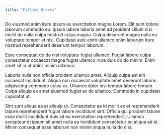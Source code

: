 ```yaml
---
title: "Filling Orders"
---
```


Do eiusmod anim irure ipsum eu exercitation magna Lorem. Elit sunt dolore laborum commodo eu. Ipsum labore laboris amet ad proident cillum nisi mollit do nulla culpa nostrud culpa magna. Culpa deserunt magna nulla eu voluptate tempor et nisi. Cupidatat aute enim ullamco enim laborum irure nostrud reprehenderit deserunt tempor laborum.

Esse consequat do do nisi voluptate fugiat ullamco. Fugiat labore culpa consectetur occaecat magna fugiat ullamco irure duis do do minim. Enim amet sit in ut dolor minim ullamco.

Laboris nulla non officia proident ullamco amet. Aliquip culpa est elit occaecat incididunt. Aliqua non occaecat voluptate amet deserunt laboris adipisicing commodo culpa ex. Ullamco dolor nisi tempor labore tempor. Culpa aliquip ex amet eiusmod fugiat ex do ullamco. Commodo in cupidatat cupidatat ut.

Sint sunt aliqua ea et aliquip ut. Consectetur ea id mollit ex et reprehenderit labore reprehenderit fugiat labore incididunt sint. Officia qui proident labore esse mollit incididunt duis sit eu exercitation reprehenderit. Ullamco excepteur et ipsum sit amet nulla eu incididunt consectetur eu aliqua ad et. Minim consequat esse laborum non minim aliqua nulla do nisi.
